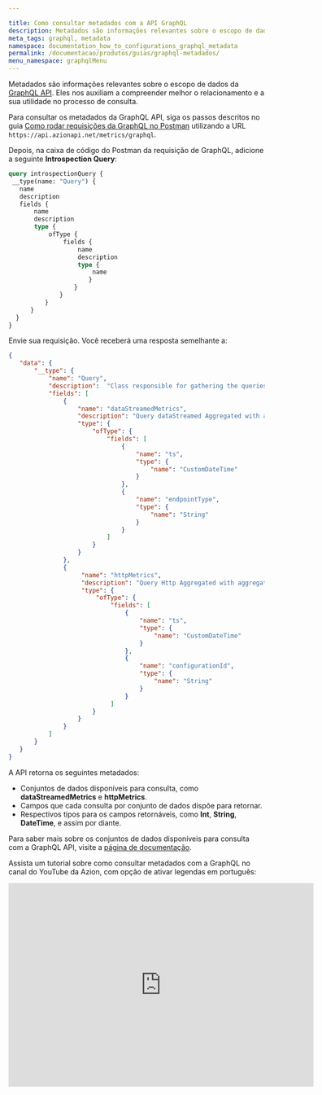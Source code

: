 ```yaml
---

title: Como consultar metadados com a API GraphQL
description: Metadados são informações relevantes sobre o escopo de dados da API GraphQL que nos auxiliam a compreender melhor  o relacionamento e a utilidade desses no processo de consulta.
meta_tags: graphql, metadata
namespace: documentation_how_to_configurations_graphql_metadata
permalink: /documentacao/produtos/guias/graphql-metadados/
menu_namespace: graphqlMenu
---
```


Metadados são informações relevantes sobre o escopo de dados da [GraphQL API](/pt-br/documentacao/produtos/graphql-api/visao-geral/). Eles nos auxiliam a compreender melhor o relacionamento e a sua utilidade no processo de consulta.

Para consultar os metadados da GraphQL API, siga os passos descritos no guia [Como rodar requisições da GraphQL no Postman](/pt-br/documentacao/produtos/guias/consultar-graphql-postman/) utilizando a URL `https://api.azionapi.net/metrics/graphql`.

Depois, na caixa de código do Postman da requisição de GraphQL, adicione a seguinte **Introspection Query**:

```graphql
query introspectionQuery {
 __type(name: "Query") {
   name
   description
   fields {
       name
       description
       type {
           ofType {
               fields {
                   name
                   description
                   type {
                       name
                      }
                  }
              }
          }
      }
  }
}
```

Envie sua requisição. Você receberá uma resposta semelhante a:

```json
{
   "data": {
       "__type": {
           "name": "Query",
           "description":  "Class responsible for gathering the queries from the datasets and returning them in the form of graphql schema to the Django view.",
           "fields": [
               {
                   "name": "dataStreamedMetrics",
                   "description": "Query dataStreamed Aggregated with aggregate options.",
                   "type": {
                       "ofType": {
                           "fields": [
                               {
                                   "name": "ts",
                                   "type": {
                                       "name": "CustomDateTime"
                                   }
                               },
                               {
                                   "name": "endpointType",
                                   "type": {
                                       "name": "String"
                                   }
                               }
                           ]
                       }
                   }
               },
               {
                    "name": "httpMetrics",
                    "description": "Query Http Aggregated with aggregate options.",
                    "type": {
                        "ofType": {
                            "fields": [
                                {
                                    "name": "ts",
                                    "type": {
                                        "name": "CustomDateTime"
                                    }
                                },
                                {
                                    "name": "configurationId",
                                    "type": {
                                        "name": "String"
                                    }
                                }
                            ]
                       }
                   }
               }
           ]
       }
   }
}
```

A API retorna os seguintes metadados:

- Conjuntos de dados disponíveis para consulta, como **dataStreamedMetrics** e **httpMetrics**.
- Campos que cada consulta por conjunto de dados dispõe para retornar.
- Respectivos tipos para os campos retornáveis, como **Int**, **String**, **DateTime**, e assim por diante.

Para saber mais sobre os conjuntos de dados disponíveis para consulta com a GraphQL API, visite a [página de documentação](/pt-br/documentacao/produtos/graphql-api-recursos/#conjuntos-de-dados).

Assista um tutorial sobre como consultar metadados com a GraphQL no canal do YouTube da Azion, com opção de ativar legendas em português:

<iframe
   src="https://www.youtube.com/embed/aQ16J8-I_0s"
   loading="lazy"
   width="600"
   height="400"
   title="Consulting metadata with GraphQL via Azion API"
   frameborder="0"
   allow="accelerometer; autoplay; clipboard-write; encrypted-media; gyroscope; picture-in-picture; web-share"
   allowfullscreen></iframe>
